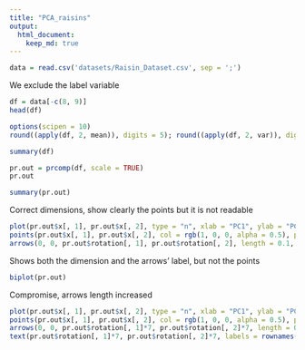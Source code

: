 ```yaml
---
title: "PCA_raisins"
output:  
  html_document:
    keep_md: true
---
```


```r
data = read.csv('datasets/Raisin_Dataset.csv', sep = ';')
```

We exclude the label variable
```r
df = data[-c(8, 9)]
head(df)
```


```r
options(scipen = 10)
round((apply(df, 2, mean)), digits = 5); round((apply(df, 2, var)), digits = 5)
```
```r
summary(df)
```


```r
pr.out = prcomp(df, scale = TRUE)
pr.out
```
```r
summary(pr.out)
```


Correct dimensions, show clearly the points but it is not readable
```r
plot(pr.out$x[, 1], pr.out$x[, 2], type = "n", xlab = "PC1", ylab = "PC2")  
points(pr.out$x[, 1], pr.out$x[, 2], col = rgb(1, 0, 0, alpha = 0.5), pch = 16) 
arrows(0, 0, pr.out$rotation[, 1], pr.out$rotation[, 2], length = 0.1, angle = 30)
```


Shows both the dimension and the arrows' label, but not the points
```r
biplot(pr.out)
```


Compromise, arrows length increased
```r
plot(pr.out$x[, 1], pr.out$x[, 2], type = "n", xlab = "PC1", ylab = "PC2") 
points(pr.out$x[, 1], pr.out$x[, 2], col = rgb(1, 0, 0, alpha = 0.5), pch = 16)  
arrows(0, 0, pr.out$rotation[, 1]*7, pr.out$rotation[, 2]*7, length = 0.1, angle = 30)
text(pr.out$rotation[, 1]*7, pr.out$rotation[, 2]*7, labels = rownames(pr.out[[2]]), pos = 3)
```



